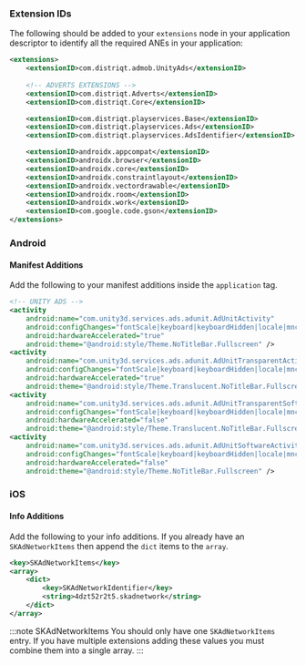 
### Extension IDs

The following should be added to your `extensions` node in your application descriptor to identify all the required ANEs in your application:

```xml
<extensions>
    <extensionID>com.distriqt.admob.UnityAds</extensionID>
	
	<!-- ADVERTS EXTENSIONS -->
	<extensionID>com.distriqt.Adverts</extensionID>
	<extensionID>com.distriqt.Core</extensionID>

	<extensionID>com.distriqt.playservices.Base</extensionID>
	<extensionID>com.distriqt.playservices.Ads</extensionID>
	<extensionID>com.distriqt.playservices.AdsIdentifier</extensionID>

	<extensionID>androidx.appcompat</extensionID>
	<extensionID>androidx.browser</extensionID>
	<extensionID>androidx.core</extensionID>
	<extensionID>androidx.constraintlayout</extensionID>
	<extensionID>androidx.vectordrawable</extensionID>
	<extensionID>androidx.room</extensionID>
	<extensionID>androidx.work</extensionID>
	<extensionID>com.google.code.gson</extensionID>
</extensions>
```

### Android

#### Manifest Additions

Add the following to your manifest additions inside the `application` tag. 

```xml
<!-- UNITY ADS -->
<activity
    android:name="com.unity3d.services.ads.adunit.AdUnitActivity"
    android:configChanges="fontScale|keyboard|keyboardHidden|locale|mnc|mcc|navigation|orientation|screenLayout|screenSize|smallestScreenSize|uiMode|touchscreen"
    android:hardwareAccelerated="true"
    android:theme="@android:style/Theme.NoTitleBar.Fullscreen" />
<activity
    android:name="com.unity3d.services.ads.adunit.AdUnitTransparentActivity"
    android:configChanges="fontScale|keyboard|keyboardHidden|locale|mnc|mcc|navigation|orientation|screenLayout|screenSize|smallestScreenSize|uiMode|touchscreen"
    android:hardwareAccelerated="true"
    android:theme="@android:style/Theme.Translucent.NoTitleBar.Fullscreen" />
<activity
    android:name="com.unity3d.services.ads.adunit.AdUnitTransparentSoftwareActivity"
    android:configChanges="fontScale|keyboard|keyboardHidden|locale|mnc|mcc|navigation|orientation|screenLayout|screenSize|smallestScreenSize|uiMode|touchscreen"
    android:hardwareAccelerated="false"
    android:theme="@android:style/Theme.Translucent.NoTitleBar.Fullscreen" />
<activity
    android:name="com.unity3d.services.ads.adunit.AdUnitSoftwareActivity"
    android:configChanges="fontScale|keyboard|keyboardHidden|locale|mnc|mcc|navigation|orientation|screenLayout|screenSize|smallestScreenSize|uiMode|touchscreen"
    android:hardwareAccelerated="false"
    android:theme="@android:style/Theme.NoTitleBar.Fullscreen" />
```


### iOS

#### Info Additions


Add the following to your info additions. If you already have an `SKAdNetworkItems` then append the `dict` items to the `array`.

```xml
<key>SKAdNetworkItems</key>
<array>
    <dict>
        <key>SKAdNetworkIdentifier</key>
        <string>4dzt52r2t5.skadnetwork</string>
    </dict>
</array>
```

:::note SKAdNetworkItems
You should only have one `SKAdNetworkItems` entry. If you have multiple extensions adding these values you must combine them into a single array.
:::

